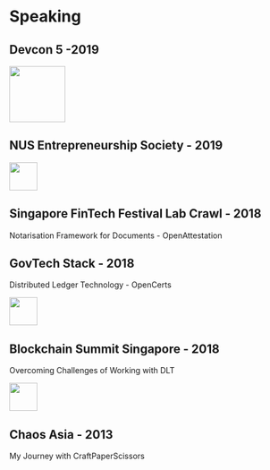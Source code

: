 
Speaking
===

## Devcon 5 -2019
<Image
  width="100"
  src="/images/about/speaking/devcon-topic.png"
  cite="Devcon 5"
  citeSrc="https://devcon.org/"
/>

## NUS Entrepreneurship Society - 2019
<Image
  width="50"
  src="/blog/2019/2/nes-the-blockchain-revolution.jpg"
  cite="NUS Entrepreneurship Society"
  citeSrc="https://www.nes.org.sg/"
/>

## Singapore FinTech Festival Lab Crawl - 2018
Notarisation Framework for Documents - OpenAttestation

## GovTech Stack - 2018
Distributed Ledger Technology - OpenCerts

<Image
  width="50"
  src="/images/about/speaking/govtech-stack-2018.jpg"
/>


## Blockchain Summit Singapore - 2018
Overcoming Challenges of Working with DLT

<Image
  width="50"
  src="/images/about/speaking/blockchain-summit-singapore.jpg"
/>

## Chaos Asia - 2013

My Journey with CraftPaperScissors

